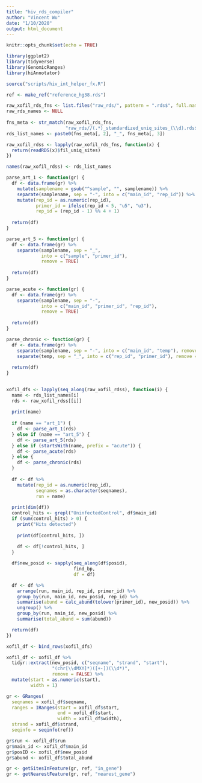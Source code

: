 ```yaml
---
title: "hiv_rds_compiler"
author: "Vincent Wu"
date: "1/10/2020"
output: html_document
---
```


```r
knitr::opts_chunk$set(echo = TRUE)
```

```r
library(ggplot2)
library(tidyverse)
library(GenomicRanges)
library(hiAnnotator)

source("scripts/hiv_int_helper_fx.R")
```

```r
ref <- make_ref("reference_hg38.rds")

raw_xofil_rds_fns <- list.files("raw_rds/", pattern = ".rds$", full.names = TRUE)
raw_rds_names <- NULL
  
fns_meta <- str_match(raw_xofil_rds_fns,
                      "raw_rds//(.*)_standardized_uniq_sites_(\\d).rds$")
rds_list_names <- paste0(fns_meta[, 2], "_", fns_meta[, 3])

raw_xofil_rdss <- lapply(raw_xofil_rds_fns, function(x) {
  return(readRDS(x)$fil_uniq_sites)
})

names(raw_xofil_rdss) <- rds_list_names
```

```r
parse_art_1 <- function(gr) {
  df <- data.frame(gr) %>%
    mutate(samplename = gsub("^sample", "", samplename)) %>%
    separate(samplename, sep = "-", into = c("main_id", "rep_id")) %>%
    mutate(rep_id = as.numeric(rep_id),
           primer_id = ifelse(rep_id < 5, "u5", "u3"),
           rep_id = (rep_id - 1) %% 4 + 1)
  
  return(df)
}

parse_art_5 <- function(gr) {
  df <- data.frame(gr) %>%
    separate(samplename, sep = "_",
             into = c("sample", "primer_id"),
             remove = TRUE)
  
  return(df)
}

parse_acute <- function(gr) {
  df <- data.frame(gr) %>%
    separate(samplename, sep = "-",
             into = c("main_id", "primer_id", "rep_id"),
             remove = TRUE)
  
  return(df)
}

parse_chronic <- function(gr) {
  df <- data.frame(gr) %>%
    separate(samplename, sep = "-", into = c("main_id", "temp"), remove = TRUE) %>%
    separate(temp, sep = "_", into = c("rep_id", "primer_id"), remove = TRUE)
  
  return(df)
}
  
```


```r
xofil_dfs <- lapply(seq_along(raw_xofil_rdss), function(i) {
  name <- rds_list_names[i]
  rds <- raw_xofil_rdss[[i]]
  
  print(name)
  
  if (name == "art_1") {
    df <- parse_art_1(rds)
  } else if (name == "art_5") {
    df <- parse_art_5(rds)
  } else if (startsWith(name, prefix = "acute")) {
    df <- parse_acute(rds)
  } else {
    df <- parse_chronic(rds)
  }
  
  df <- df %>%
    mutate(rep_id = as.numeric(rep_id),
           seqnames = as.character(seqnames),
           run = name)
  
  print(dim(df))
  control_hits <- grepl("UninfectedControl", df$main_id)
  if (sum(control_hits) > 0) {
    print("Hits detected")
    
    print(df[control_hits, ])
    
    df <- df[!control_hits, ]
  }

  df$new_posid <- sapply(seq_along(df$posid),
                         find_bp,
                         df = df)

  df <- df %>%
    arrange(run, main_id, rep_id, primer_id) %>%
    group_by(run, main_id, new_posid, rep_id) %>%
    summarise(abund = calc_abund(tolower(primer_id), new_posid)) %>%
    ungroup() %>%
    group_by(run, main_id, new_posid) %>%
    summarise(total_abund = sum(abund))

  return(df)
})

xofil_df <- bind_rows(xofil_dfs)
```

```r
xofil_df <- xofil_df %>%
  tidyr::extract(new_posid, c("seqname", "strand", "start"),
                 "(chr[\\dMXY]*)([+-])(\\d*)",
                 remove = FALSE) %>%
  mutate(start = as.numeric(start),
         width = 1)

gr <- GRanges(
  seqnames = xofil_df$seqname,
  ranges = IRanges(start = xofil_df$start,
                   end = xofil_df$start,
                   width = xofil_df$width),
  strand = xofil_df$strand,
  seqinfo = seqinfo(ref))

gr$run <- xofil_df$run
gr$main_id <- xofil_df$main_id
gr$posID <- xofil_df$new_posid
gr$abund <- xofil_df$total_abund

gr <- getSitesInFeature(gr, ref, "in_gene")
gr <- getNearestFeature(gr, ref, "nearest_gene")
```

```r

```

